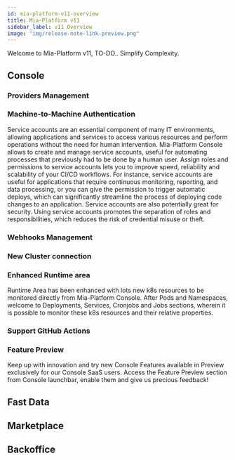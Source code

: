 ```yaml
---
id: mia-platform-v11-overview
title: Mia-Platform v11
sidebar_label: v11 Overview
image: "img/release-note-link-preview.png"
---
```



Welcome to Mia-Platform v11, TO-DO..
Simplify Complexity.

## Console

### Providers Management

### Machine-to-Machine Authentication

Service accounts are an essential component of many IT environments, allowing applications and services to access various resources and perform operations without the need for human intervention.
Mia-Platform Console allows to create and manage service accounts, useful for automating processes that previously had to be done by a human user.
Assign roles and permissions to service accounts lets you to improve speed, reliability and scalability of your CI/CD workflows.
For instance, service accounts are useful for applications that require continuous monitoring, reporting, and data processing, or you can give the permission to trigger automatic deploys, which can significantly streamline the process of deploying code changes to an application.
Service accounts are also potentially great for security. Using service accounts promotes the separation of roles and responsibilities, which reduces the risk of credential misuse or theft.

### Webhooks Management

### New Cluster connection

### Enhanced Runtime area

Runtime Area has been enhanced with lots new k8s resources to be monitored directly from Mia-Platform Console. 
After Pods and Namespaces, welcome to Deployments, Services, Cronjobs and Jobs sections, wherein it is possible to monitor these k8s resources and their relative properties.

### Support GitHub Actions

### Feature Preview

Keep up with innovation and try new Console Features available in Preview exclusively for our Console SaaS users.
Access the Feature Preview section from Console launchbar, enable them and give us precious feedback!

## Fast Data

## Marketplace

## Backoffice
